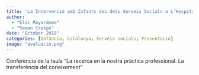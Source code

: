 ```yaml
---
title: "La Intervenció amb Infants des dels Serveis Socials a L’Hospitalet: a la recerca d’un model d’avaluació"
author: 
  - "Eloi Mayordomo"
  - "Ramon Crespo"
date: "October 2018"
categories: [Infància, Catalunya, Serveis socials, Presentació]
image: "avaluacio.png"
---
```


Conferència de la taula "La recerca en la nostra pràctica professional. La transferència del coneixement"
